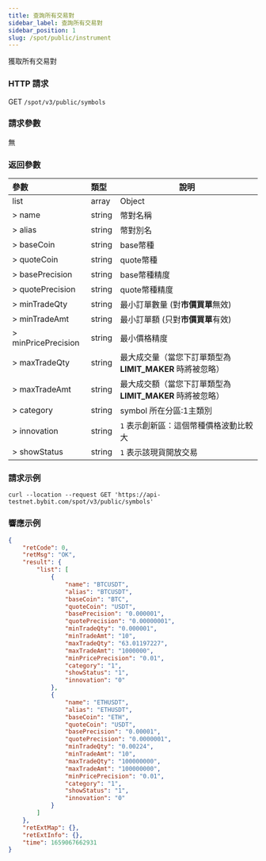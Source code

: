 ```yaml
---
title: 查詢所有交易對
sidebar_label: 查詢所有交易對
sidebar_position: 1
slug: /spot/public/instrument
---
```

獲取所有交易對


### HTTP 請求
GET <code>/spot/v3/public/symbols</code>

### 請求參數
無

### 返回參數
| 參數 | 類型 | 說明|
|:----- |:-----|----- |
|list |array |Object |
|> name |string |幣對名稱 |
|> alias |string |幣對別名 |
|> baseCoin |string |base幣種 |
|> quoteCoin |string |quote幣種 |
|> basePrecision |string |base幣種精度 |
|> quotePrecision |string |quote幣種精度 |
|> minTradeQty |string |最小訂單數量 (對<b>市價買單</b>無效) |
|> minTradeAmt |string |最小訂單額 (只對<b>市價買單</b>有效)|
|> minPricePrecision |string |最小價格精度 |
|> maxTradeQty |string |最大成交量（當您下訂單類型為 <b>LIMIT_MAKER</b> 時將被忽略） |
|> maxTradeAmt |string |最大成交額（當您下訂單類型為 <b>LIMIT_MAKER</b> 時將被忽略） |
|> category |string |symbol 所在分區:1主類別 |
|> innovation |string |`1` 表示創新區：這個幣種價格波動比較大 |
|> showStatus |string |`1` 表示該現貨開放交易 |

### 請求示例

```http
curl --location --request GET 'https://api-testnet.bybit.com/spot/v3/public/symbols'
```

### 響應示例

```json
{
    "retCode": 0,
    "retMsg": "OK",
    "result": {
        "list": [
            {
                "name": "BTCUSDT",
                "alias": "BTCUSDT",
                "baseCoin": "BTC",
                "quoteCoin": "USDT",
                "basePrecision": "0.000001",
                "quotePrecision": "0.00000001",
                "minTradeQty": "0.000001",
                "minTradeAmt": "10",
                "maxTradeQty": "63.01197227",
                "maxTradeAmt": "1000000",
                "minPricePrecision": "0.01",
                "category": "1",
                "showStatus": "1",
                "innovation": "0"
            },
            {
                "name": "ETHUSDT",
                "alias": "ETHUSDT",
                "baseCoin": "ETH",
                "quoteCoin": "USDT",
                "basePrecision": "0.00001",
                "quotePrecision": "0.0000001",
                "minTradeQty": "0.00224",
                "minTradeAmt": "10",
                "maxTradeQty": "100000000",
                "maxTradeAmt": "100000000",
                "minPricePrecision": "0.01",
                "category": "1",
                "showStatus": "1",
                "innovation": "0"
            }
        ]
    },
    "retExtMap": {},
    "retExtInfo": {},
    "time": 1659067662931
}
```
